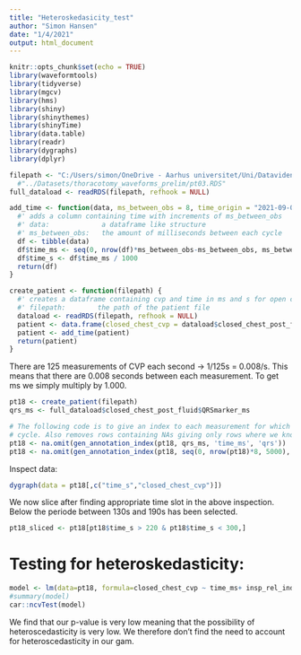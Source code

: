 ```yaml
---
title: "Heteroskedasicity_test"
author: "Simon Hansen"
date: "1/4/2021"
output: html_document
---
```


```r
knitr::opts_chunk$set(echo = TRUE)
library(waveformtools)
library(tidyverse)
library(mgcv)
library(hms)
library(shiny)
library(shinythemes)
library(shinyTime)
library(data.table)
library(readr)
library(dygraphs)
library(dplyr)
```

```r
filepath <- "C:/Users/simon/OneDrive - Aarhus universitet/Uni/Datavidenskab/4. semester/Dataprojekt/Project/DataProject-GAM/Datasets/thoracotomy_waveforms/pt18.RDS"
  #"../Datasets/thoracotomy_waveforms_prelim/pt03.RDS"
full_dataload <- readRDS(filepath, refhook = NULL)
```

```r
add_time <- function(data, ms_between_obs = 8, time_origin = "2021-09-03") {
  #' adds a column containing time with increments of ms_between_obs
  #' data:             a dataframe like structure
  #' ms_between_obs:   the amount of milliseconds between each cycle
  df <- tibble(data)
  df$time_ms <- seq(0, nrow(df)*ms_between_obs-ms_between_obs, ms_between_obs)
  df$time_s <- df$time_ms / 1000
  return(df)
}

create_patient <- function(filepath) {
  #' creates a dataframe containing cvp and time in ms and s for open chest
  #' filepath:        the path of the patient file
  dataload <- readRDS(filepath, refhook = NULL)
  patient <- data.frame(closed_chest_cvp = dataload$closed_chest_post_fluid$CVP ) # extract cvp numbers from data
  patient <- add_time(patient)
  return(patient)
}
```


There are 125 measurements of CVP each second -> 1/125s = 0.008/s. 
This means that there are 0.008 seconds between each measurement. 
To get ms we simply multiply by 1.000.



```r
pt18 <- create_patient(filepath)
qrs_ms <- full_dataload$closed_chest_post_fluid$QRSmarker_ms 

# The following code is to give an index to each measurement for which position it has in its heartbeat 
# cycle. Also removes rows containing NAs giving only rows where we know start and end of cycle
pt18 <- na.omit(gen_annotation_index(pt18, qrs_ms, 'time_ms', 'qrs')) 
pt18 <- na.omit(gen_annotation_index(pt18, seq(0, nrow(pt18)*8, 5000), 'time_ms', 'insp'))
```


Inspect data:

```r
dygraph(data = pt18[,c("time_s","closed_chest_cvp")])
```


We now slice after finding appropriate time slot in the above inspection. 
Below the periode between 130s and 190s has been selected.

```r
pt18_sliced <- pt18[pt18$time_s > 220 & pt18$time_s < 300,]
```

# Testing for heteroskedasticity:


```r
model <- lm(data=pt18, formula=closed_chest_cvp ~ time_ms+ insp_rel_index*qrs_rel_index)
#summary(model)
car::ncvTest(model)
```

We find that our p-value is very low meaning that the possibility of heteroscedasticity is very low. We therefore don't find the need to account for heteroscedasticity in our gam.
